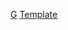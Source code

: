 {{Football manager history
|name=基寧咸領隊
|teamname=吉林汉姆足球俱乐部
|title=基寧咸
|bgcolor=#0000FF
|textcolor=#FFFFFF
|bordercolor=white
|check=no
|list =
[[威廉·艾朗賽·格羅姆布里奇|格羅姆布里奇]] 1896 to 1906
[[史蒂芬·史密夫|史密夫]] 1906 to 08
[[威廉·艾朗賽·格羅姆布里奇|格羅姆布里奇]] 1908 to 19
[[喬治·科林斯|科林斯]] 1919 to 20
[[約翰·麥美倫|麥美倫]] 1920 to 23
[[哈利·寇蒂斯|寇蒂斯]] 1923 to 26
[[艾伯特·霍金斯|霍金斯]] 1926 to 29
[[迪克·亨德里|亨德里]] 1929 to 31
[[佛列·馬雲|馬雲]] 1932 to 37
[[阿倫·烏爾|烏爾]] 1937 to 38
[[比爾·夏菲|夏菲]] 1938 to 39
[[阿切·克拉克|克拉克]] 1939 to 58
[[哈利·巴拉特|巴拉特]] 1958 to 62
[[費迪·寇克斯|寇克斯]] 1962 to 65
[[巴西爾·海沃德|海沃德]] 1965 to 71
[[安迪·納爾遜|納爾遜]] 1971 to 74
[[連恩·阿什赫斯特|阿什赫斯特]] 1974 to 75
[[加利·薩默斯|薩默斯]] 1975 to 81
[[凱夫·比確|比確]] 1981 to 87
[[保羅·泰勒|泰勒]] 1987 to 88
[[凱夫·布堅素|布堅素]] 1988 to 89
[[戴米恩·李察遜|李察遜]] 1989 to 93
[[格倫·路達|路達]] 1992 to 93
[[麥克·弗拉納根|弗拉納根]] 1993 to 95
[[尼爾·史密萊|史密萊]] 1995
[[東尼·佩利斯|佩利斯]] 1995 to 99
[[彼得·泰勒|泰勒]] 1987 to 88
[[安迪·希辛赫拿|希辛赫拿]] 2000 to 04
[[約翰·戈曼|戈曼]] 2004
[[史坦·泰納特|泰納特]] 2004 to 05
[[尼爾·古柏|古柏]] 2005
[[魯尼·傑普森|傑普森]] 2005 to 07
[[米克·杜察提|杜察提]] 2007
[[埃菲·奧奴拉|奧奴拉]] 2007
[[馬克·史汀生|史汀生]] 2007 to 10
[[安迪·希辛赫拿|希辛赫拿]] 2010 to 12
[[马丁·艾伦|艾伦]] 2012 to 13
[[彼得·泰勒|-{zh-hans:泰勒; zh-hk:泰萊;}-]] 2013 to 14
[[贾斯汀·爱丁堡|爱丁堡]] 2015 to 17
{{le|Adrian Pennock||Pennock}} 2017
[[彼得·泰勒|-{zh-hans:泰勒; zh-hk:泰萊;}-]]<sup>c</sup> 2017
{{le|Steve Lovell (Welsh footballer)||Lovell}} 2017 to 19
{{le|Mark Patterson (footballer, born 1968)||Patterson}}<sup>c</sup> 2019
[[史提夫·伊雲斯|-{zh-hans:埃文斯; zh-hk:伊雲斯;}-]] 2019
|note = <small>(c) = [[看守領隊]]</small>
}}<noinclude>
[[Category:英格蘭足球俱樂部領隊導航模板|G]]
[[Category:基寧咸足球會|Template]]
</noinclude>